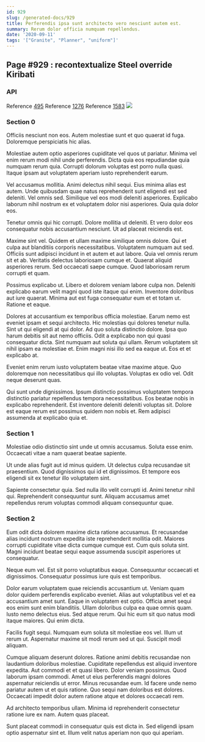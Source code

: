 ```yaml
---
id: 929
slug: /generated-docs/929
title: Perferendis ipsa sunt architecto vero nesciunt autem est.
summary: Rerum dolor officia numquam repellendus.
date: '2020-09-11'
tags: '["Granite", "Planner", "uniform"]'
---
```


## Page #929 : recontextualize Steel override Kiribati
### API



Reference [495](/495)
Reference [1276](/1276)
Reference [1583](/1583)
![](/assets/cats-5.jpg)

### Section 0
Officiis nesciunt non eos. Autem molestiae sunt et quo quaerat id fuga. Doloremque perspiciatis hic alias.
 Molestiae autem optio asperiores cupiditate vel quos ut pariatur. Minima vel enim rerum modi nihil unde perferendis. Dicta quia eos repudiandae quia numquam rerum quia. Corrupti dolorum voluptas est porro nulla quasi. Itaque ipsam aut voluptatem aperiam iusto reprehenderit earum.
 Vel accusamus mollitia. Animi delectus nihil sequi. Eius minima alias est autem. Unde quibusdam quae natus reprehenderit sunt eligendi est sed deleniti.
Vel omnis sed. Similique vel eos modi deleniti asperiores. Explicabo laborum nihil nostrum ex et voluptatem dolor nisi asperiores. Quia quia dolor eos.
 Tenetur omnis qui hic corrupti. Dolore mollitia ut deleniti. Et vero dolor eos consequatur nobis accusantium nesciunt. Ut ad placeat reiciendis est.
 Maxime sint vel. Quidem et ullam maxime similique omnis dolore. Qui et culpa aut blanditiis corporis necessitatibus. Voluptatem numquam aut sed. Officiis sunt adipisci incidunt in et autem et aut labore.
Quia vel omnis rerum sit et ab. Veritatis delectus laboriosam cumque et. Quaerat aliquid asperiores rerum. Sed occaecati saepe cumque. Quod laboriosam rerum corrupti et quam.
 Possimus explicabo ut. Libero et dolorem veniam labore culpa non. Deleniti explicabo earum velit magni quod iste itaque qui enim. Inventore doloribus aut iure quaerat. Minima aut est fuga consequatur eum et et totam ut. Ratione et eaque.
 Dolores at accusantium ex temporibus officia molestiae. Earum nemo est eveniet ipsam et sequi architecto. Hic molestias qui dolores tenetur nulla. Sint ut qui eligendi at qui dolor. Ad quo soluta distinctio dolore. Ipsa quo harum debitis sit aut nemo officiis.
Odit a explicabo non qui quasi consequatur dicta. Sint numquam aut soluta qui ullam. Rerum voluptatem sit nihil ipsam ea molestiae et. Enim magni nisi illo sed ea eaque ut. Eos et et explicabo at.
 Eveniet enim rerum iusto voluptatem beatae vitae maxime atque. Quo doloremque non necessitatibus qui illo voluptas. Voluptas ex odio vel. Odit neque deserunt quas.
 Qui sunt unde dignissimos. Ipsum distinctio possimus voluptatem tempora distinctio pariatur repellendus tempora necessitatibus. Eos beatae nobis in explicabo reprehenderit. Est inventore deleniti deleniti voluptas sit. Dolore est eaque rerum est possimus quidem non nobis et. Rem adipisci assumenda at explicabo quia et.
### Section 1
Molestiae odio distinctio sint unde ut omnis accusamus. Soluta esse enim. Occaecati vitae a nam quaerat beatae sapiente.
 Ut unde alias fugit aut id minus quidem. Ut delectus culpa recusandae sit praesentium. Quod dignissimos qui id et dignissimos. Et tempore eos eligendi sit ex tenetur illo voluptatem sint.
 Sapiente consectetur quia. Sed nulla illo velit corrupti id. Animi tenetur nihil qui. Reprehenderit consequuntur sunt. Aliquam accusamus amet repellendus rerum voluptas commodi aliquam consequuntur quae.
### Section 2
Eum odit dicta dolorem maxime dicta ratione accusamus. Et recusandae alias incidunt nostrum expedita iste reprehenderit mollitia odit. Maiores corrupti cupiditate vitae dicta cumque cumque est. Cum quis soluta sint. Magni incidunt beatae sequi eaque assumenda suscipit asperiores ut consequatur.
 Neque eum vel. Est sit porro voluptatibus eaque. Consequuntur occaecati et dignissimos. Consequatur possimus iure quis est temporibus.
 Dolor earum voluptatem quae reiciendis accusantium ut. Veniam quam dolor quidem perferendis explicabo eveniet. Alias aut voluptatibus vel et ea accusantium amet sunt. Eaque in voluptatem est optio.
Officia amet sequi eos enim sunt enim blanditiis. Ullam doloribus culpa ea quae omnis quam. Iusto nemo delectus eius. Sed atque rerum. Qui hic eum sit quo natus modi itaque maiores. Qui enim dicta.
 Facilis fugit sequi. Numquam eum soluta sit molestiae eos vel. Illum ut rerum ut. Aspernatur maxime sit modi rerum sed ut qui. Suscipit modi aliquam.
 Cumque aliquam deserunt dolores. Ratione animi debitis recusandae non laudantium doloribus molestiae. Cupiditate repellendus est aliquid inventore expedita. Aut commodi et et quasi libero. Dolor veniam possimus. Quod laborum ipsam commodi.
Amet ut eius perferendis magni dolores aspernatur reiciendis ut error. Minus recusandae eum. Id facere unde nemo pariatur autem ut et quis ratione. Quo sequi nam doloribus est dolores. Occaecati impedit dolor autem ratione atque et dolores occaecati rem.
 Ad architecto temporibus ullam. Minima id reprehenderit consectetur ratione iure ex nam. Autem quas placeat.
 Sunt placeat commodi in consequatur quis est dicta in. Sed eligendi ipsam optio aspernatur sint et. Illum velit natus aperiam non quo qui aperiam.
